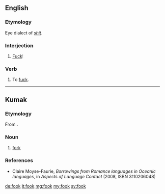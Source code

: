 ==English==

===Etymology===
Eye dialect of ''[[shit]]''.

===Interjection===
{{en-interj}}

# {{label|en|vulgar|Northern England}} [[fuck|Fuck]]!

===Verb===
{{en-verb}}

# {{label|en|vulgar|Northern England}} To [[fuck]].

----

==Kumak==

===Etymology===
From {{etyl|en|nee}} {{m|en|fork}}.

===Noun===
{{head|nee|noun}}

# [[fork]]

===References===
* Claire Moyse-Faurie, ''Borrowings from Romance languages in Oceanic languages'', in ''Aspects of Language Contact'' (2008, ISBN 3110206048)

[[de:fook]]
[[it:fook]]
[[mg:fook]]
[[my:fook]]
[[sv:fook]]